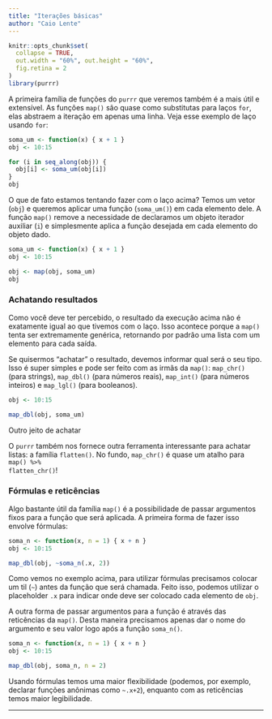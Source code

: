 ```yaml
---
title: "Iterações básicas"
author: "Caio Lente"
---
```


```r
knitr::opts_chunk$set(
  collapse = TRUE, 
  out.width = "60%", out.height = "60%",
  fig.retina = 2
)
library(purrr)
```

A primeira família de funções do `purrr` que veremos também é a mais útil e
extensível. As funções `map()` são quase como substitutas para laços `for`,
elas abstraem a iteração em apenas uma linha. Veja esse exemplo de laço usando
`for`:

```r
soma_um <- function(x) { x + 1 }
obj <- 10:15

for (i in seq_along(obj)) {
  obj[i] <- soma_um(obj[i])
}
obj
```

O que de fato estamos tentando fazer com o laço acima? Temos um vetor (`obj`) e
queremos aplicar uma função (`soma_um()`) em cada elemento dele. A função `map()`
remove a necessidade de declaramos um objeto iterador auxiliar (`i`) e
simplesmente aplica a função desejada em cada elemento do objeto dado.

```r
soma_um <- function(x) { x + 1 }
obj <- 10:15

obj <- map(obj, soma_um)
obj
```

### Achatando resultados

Como você deve ter percebido, o resultado da execução acima não é exatamente
igual ao que tivemos com o laço. Isso acontece porque a `map()` tenta ser
extremamente genérica, retornando por padrão uma lista com um elemento para
cada saída.

Se quisermos "achatar" o resultado, devemos informar qual será o seu tipo. Isso
é super simples e pode ser feito com as irmãs da `map()`: `map_chr()` (para
strings), `map_dbl()` (para números reais), `map_int()` (para números inteiros) e
`map_lgl()` (para booleanos).

```r
obj <- 10:15

map_dbl(obj, soma_um)
```

<div class='admonition note'>
<p class='admonition-title'>
Outro jeito de achatar
</p>
<p>
O <code>purrr</code> também nos fornece outra ferramenta interessante para
achatar listas: a família <code>flatten()</code>. No fundo, <code>map_chr()</code>
é quase um atalho para <code>map() %>% flatten_chr()</code>!
</p>
</div>

### Fórmulas e reticências

Algo bastante útil da família `map()` é a possibilidade de passar argumentos
fixos para a função que será aplicada. A primeira forma de fazer isso envolve
fórmulas:

```r
soma_n <- function(x, n = 1) { x + n }
obj <- 10:15

map_dbl(obj, ~soma_n(.x, 2))
```

Como vemos no exemplo acima, para utilizar fórmulas precisamos colocar um til
(`~`) antes da função que será chamada. Feito isso, podemos utilizar o
placeholder `.x` para indicar onde deve ser colocado cada elemento de `obj`.

A outra forma de passar argumentos para a função é através das reticências da
`map()`. Desta maneira precisamos apenas dar o nome do argumento e seu valor
logo após a função `soma_n()`.

```r
soma_n <- function(x, n = 1) { x + n }
obj <- 10:15

map_dbl(obj, soma_n, n = 2)
```

Usando fórmulas temos uma maior flexibilidade (podemos, por exemplo, declarar
funções anônimas como `~.x+2`), enquanto com as reticências temos maior
legibilidade.

--------------------------------------------------------------------------------